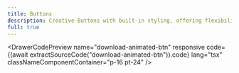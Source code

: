 ```yaml
---
title: Buttons
description: Creative Buttons with built-in styling, offering flexibility for custom designs and responsive layouts
full: true
---
```



<div className="grid gap-5 md:grid-cols-2 xl:grid-cols-3">
  <DrawerCodePreview
    name="star-on-github"
    responsive
    code={(await extractSourceCode("star-on-github")).code}
    lang="tsx"
    classNameComponentContainer="p-16 pt-24"
  />
  <DrawerCodePreview
    name="btn-gradient1"
    responsive
    code={(await extractSourceCode("btn-gradient1")).code}
    lang="tsx"
    classNameComponentContainer="p-16 pt-24"
  />
  <DrawerCodePreview
    name="animated-btn1"
    responsive
    code={(await extractSourceCode("animated-btn1")).code}
    lang="tsx"
    classNameComponentContainer="p-16 pt-24"
  />

  <DrawerCodePreview
    name="download-animated-btn"
    responsive
    code={(await extractSourceCode("download-animated-btn")).code}
    lang="tsx"
    classNameComponentContainer="p-16 pt-24"
  />
</div>
